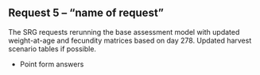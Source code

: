 ## Request 5 -- "name of request"

The SRG requests rerunning the base assessment model with updated weight-at-age and fecundity matrices based on day 278.  Updated harvest scenario tables if possible.

* Point form answers


